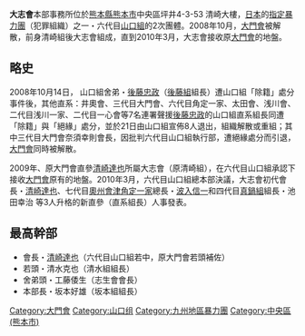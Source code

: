 {{Unreferenced|time=2016-07-23T03:29:33+00:00}}
'''大志會'''本部事務所位於[[熊本縣|熊本縣]][[熊本市|熊本市]]中央區坪井4-3-53 清崎大樓，[[日本|日本]]的[[指定暴力團|指定暴力團]]（犯罪組織）之一・六代目[[山口組|山口組]]的2次團體。2008年10月，[[大門會|大門會]]被解散，前身清崎組後大志會組成，直到2010年3月，大志會接收原[[大門會|大門會]]的地盤。

==略史==
2008年10月14日， 山口組舍弟・[[後藤忠政|後藤忠政]]（[[後藤組|後藤組]]組長）遭山口組「除籍」處分事件後，其他直系：井奧會、三代目大門會、六代目角定一家、太田會、浅川會、二代目浅川一家、二代目一心會等7名連署聲援[[後藤忠政|後藤忠政]]的山口組直系組長同遭「除籍」與「絕緣」處分，並於21日由山口組宣佈8人退出，組織解散或重組；其中三代目大門會奈須幸則會長，因批判六代目山口組執行部，遭絕緣處分而引退，[[大門會|大門會]]同時被解散。

2009年、原大門會直參[[清崎達也|清崎達也]]所屬大志會（原清崎組），在六代目山口組承認下接收[[大門會|大門會]]原有的地盤。2010年3月，六代目山口組總本部決議，大志會初代會長・[[清崎達也|清崎達也]]、七代目[[奧州會津角定一家|奧州會津角定一家]]總長・[[波入信一|波入信一]]和四代目[[真鍋組|真鍋組]]組長・池田幸治 等3人升格的新直參（直系組長）人事發表。

==最高幹部==
* 會長・[[清崎達也|清崎達也]]（六代目山口組若中，原大門會若頭補佐）
* 若頭・清水克也（清水組組長）
* 舍弟頭・工藤倭生（志生會會長）
* 本部長・坂本好雄（坂本組組長）

{{六代目山口組}}

{{DEFAULTSORT:Taishi kai}}
[[Category:大門會|Category:大門會]]
[[Category:山口组|Category:山口组]]
[[Category:九州地區暴力團|Category:九州地區暴力團]]
[[Category:中央區_(熊本市)|Category:中央區 (熊本市)]]
